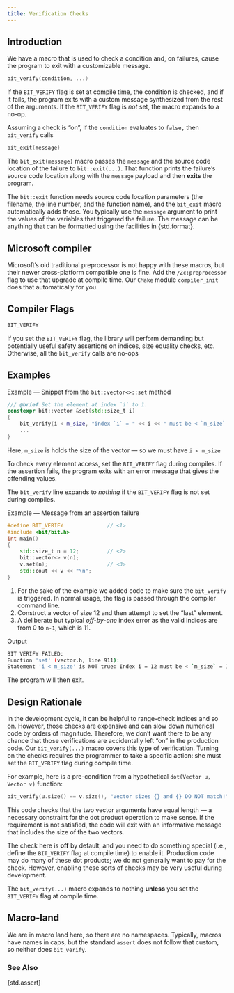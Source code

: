 ```yaml
---
title: Verification Checks
---
```


## Introduction

We have a macro that is used to check a condition and, on failures, cause the program to exit with a customizable message.
```cpp
bit_verify(condition, ...)
```
If the `BIT_VERIFY` flag is set at compile time, the condition is checked, and if it fails, the program exits with a custom message synthesized from the rest of the arguments.
If the `BIT_VERIFY` flag is *not* set, the macro expands to a no-op.

Assuming a check is "on", if the `condition` evaluates to `false,` then `bit_verify` calls
```cpp
bit_exit(message)
```
The `bit_exit(message)` macro passes the `message` and the source code location of the failure to `bit::exit(...)`.
That function prints the failure's source code location along with the `message` payload and then **exits** the program.

The `bit::exit` function needs source code location parameters (the filename, the line number, and the function name), and the `bit_exit` macro automatically adds those.
You typically use the `message` argument to print the values of the variables that triggered the failure.
The message can be anything that can be formatted using the facilities in {std.format}.

::: {.callout-tip}
# Microsoft compiler
Microsoft's old traditional preprocessor is not happy with these macros, but their newer cross-platform compatible one is fine.
Add the `/Zc:preprocessor` flag to use that upgrade at compile time.
Our `CMake` module `compiler_init` does that automatically for you.
:::

## Compiler Flags

```cpp
BIT_VERIFY
```
 If you set the `BIT_VERIFY` flag, the library will perform demanding but potentially useful safety assertions on indices, size equality checks, etc.
 Otherwise, all the `bit_verify` calls are no-ops

## Examples

[Example --- Snippet from the `bit::vector<>::set` method]{.bt}
```cpp
/// @brief Set the element at index `i` to 1.
constexpr bit::vector &set(std::size_t i)
{
    bit_verify(i < m_size, "index `i` = " << i << " must be < `m_size` which is " << m_size);
    ...
}
```
Here, `m_size` is holds the size of the vector --- so we must have `i < m_size`

To check every element access, set the `BIT_VERIFY` flag during compiles.
If the assertion fails, the program exits with an error message that gives the offending values.

The `bit_verify` line expands to *nothing* if the `BIT_VERIFY` flag is not set during compiles.

[Example --- Message from an assertion failure]{.bt}
```cpp
#define BIT_VERIFY              // <1>
#include <bit/bit.h>
int main()
{
    std::size_t n = 12;         // <2>
    bit::vector<> v(n);
    v.set(n);                   // <3>
    std::cout << v << "\n";
}
```
1. For the sake of the example we added code to make sure the `bit_verify` is triggered. In normal usage, the flag is passed through the compiler command line.
2. Construct a vector of size 12 and then attempt to set the "last" element.
3. A deliberate but typical *off-by-one* index error as the valid indices are from 0 to `n-1`, which is 11.

[Output]{.bt}
```sh
BIT VERIFY FAILED:
Function 'set' (vector.h, line 911):
Statement 'i < m_size' is NOT true: Index i = 12 must be < `m_size` = 12
```
The program will then exit.

## Design Rationale

In the development cycle, it can be helpful to range-check indices and so on.
However, those checks are expensive and can slow down numerical code by orders of magnitude.
Therefore, we don't want there to be any chance that those verifications are accidentally left "on" in the production code.
Our `bit_verify(...)` macro covers this type of verification.
Turning on the checks requires the programmer to take a specific action: she must set the `BIT_VERIFY` flag during compile time.

For example, here is a pre-condition from a hypothetical `dot(Vector u, Vector v)` function:
```cpp
bit_verify(u.size() == v.size(), "Vector sizes {} and {} DO NOT match!", u.size(), v.size());
```
This code checks that the two vector arguments have equal length --- a necessary constraint for the dot product operation to make sense.
If the requirement is not satisfied, the code will exit with an informative message that includes the size of the two vectors.

The check here is **off** by default, and you need to do something special (i.e., define the `BIT_VERIFY` flag at compile time) to enable it.
Production code may do many of these dot products; we do not generally want to pay for the check.
However, enabling these sorts of checks may be very useful during development.

The `bit_verify(...)` macro expands to nothing **unless** you set the `BIT_VERIFY` flag at compile time.

::: {.callout-note}
# Macro-land
We are in macro land here, so there are no namespaces.
Typically, macros have names in caps, but the standard `assert` does not follow that custom, so neither does `bit_verify`.
:::

### See Also
{std.assert}